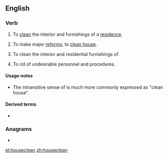 ==English==

===Verb===
{{en-verb}}

# {{label|en|intransitive}} To [[clean]] the interior and furnishings of a [[residence]].
# {{label|en|intransitive}} To make major [[reform]]s; to [[clean house]].
# {{label|en|transitive}} To clean the interior and residential furnishings of.
# {{label|en|transitive}} To rid of undesirable personnel and procedures.

====Usage notes====
* The intransitive sense of {{m|en|reform}} is much more commonly expressed as "clean house".

====Derived terms====
* {{l|en|housecleaner}}

===Anagrams===
* {{l|en|clean house}}

[[et:houseclean]]
[[zh:houseclean]]